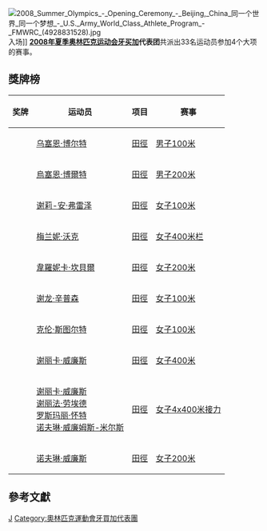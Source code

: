 {{Infobox Country Olympics
|NOC=JAM
|games=2008年夏季
|competitors=50
|sports=4
|flagbearer=[[维罗妮卡·坎贝尔|维罗妮卡·坎贝尔]]
|officials=
|gold=5
|silver=3
|bronze=2
|total=10
|rank=
}}
[[File:2008_Summer_Olympics_-_Opening_Ceremony_-_Beijing,_China_同一个世界_同一个梦想_-_U.S._Army_World_Class_Athlete_Program_-_FMWRC_(4928831528).jpg|thumb]]入场]]
'''[[2008年夏季奥林匹克运动会|2008年夏季奥林匹克运动会]][[牙买加|牙买加]]代表团'''共派出33名运动员参加4个大项的赛事。

== 獎牌榜 ==
{| class="wikitable sortable" style="font-size:88%"
|-bgcolor=#efefef
! 奖牌
! 运动员
! 项目
! 赛事
|-
| {{gold medal}} || [[乌塞恩·博尔特|乌塞恩·博尔特]] || [[2008年夏季奧林匹克運動會田徑比賽|田徑]] || [[2008年夏季奧林匹克運動會田徑比賽－男子100米|男子100米]]
|-
| {{gold medal}} || [[烏塞恩·博爾特|烏塞恩·博爾特]] || [[2008年夏季奧林匹克運動會田徑比賽|田徑]] || [[2008年夏季奧林匹克運動會田徑比賽－男子200米|男子200米]]
|-
| {{gold medal}} || [[谢莉-安·弗雷泽|谢莉-安·弗雷泽]] || [[2008年夏季奧林匹克運動會田徑比賽|田徑]] || [[2008年夏季奧林匹克運動會田徑比賽－女子100米|女子100米]]
|-
| {{gold medal}} || [[梅兰妮·沃克|梅兰妮·沃克]] || [[2008年夏季奧林匹克運動會田徑比賽|田徑]] || [[2008年夏季奧林匹克运动会田径比赛－女子400米栏|女子400米栏]]
|-
| {{gold medal}} || [[韋羅妮卡·坎貝爾|韋羅妮卡·坎貝爾]] || [[2008年夏季奧林匹克運動會田徑比賽|田徑]] || [[2008年夏季奧林匹克運動會田徑比賽－女子200米|女子200米]]
|-
| {{silver medal}} || [[谢龙·辛普森|谢龙·辛普森]] || [[2008年夏季奧林匹克運動會田徑比賽|田徑]] || [[2008年夏季奧林匹克運動會田徑比賽－女子100米|女子100米]]
|-
| {{silver medal}} || [[克伦·斯图尔特|克伦·斯图尔特]] || [[2008年夏季奧林匹克運動會田徑比賽|田徑]] || [[2008年夏季奧林匹克運動會田徑比賽－女子100米|女子100米]]
|-
| {{silver medal}} || [[谢丽卡·威廉斯|谢丽卡·威廉斯]] || [[2008年夏季奧林匹克運動會田徑比賽|田徑]] || [[2008年夏季奧林匹克運動會田徑比賽－女子400米|女子400米]]
|-
| {{bronze medal}} || [[谢丽卡·威廉斯|谢丽卡·威廉斯]]<br />[[谢丽法·劳埃德|谢丽法·劳埃德]]<br />[[罗斯玛丽·怀特|罗斯玛丽·怀特]]<br />[[诺夫琳·威廉姆斯-米尔斯|诺夫琳·威廉姆斯-米尔斯]] || [[2008年夏季奧林匹克運動會田徑比賽|田徑]] || [[2008年夏季奧林匹克运动会田径比赛－女子4_x_400米接力|女子4x400米接力]]
|-
| {{bronze medal}} || [[诺夫琳·威廉斯|诺夫琳·威廉斯]] || [[2008年夏季奧林匹克運動會田徑比賽|田徑]] || [[2008年夏季奧林匹克运动会田径比赛－女子200米|女子200米]]
|}

== 參考文獻 ==
{{reflist}}

{{NOCin2008SummerOlympics}}

[[Category:2008年夏季奧林匹克運動會代表團|J]]
[[Category:奧林匹克運動會牙買加代表團|Category:奧林匹克運動會牙買加代表團]]